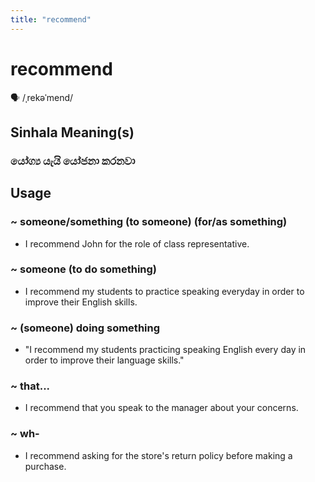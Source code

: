 ```yaml
---
title: "recommend"
---
```


# recommend

🗣️ /ˌrekəˈmend/

## Sinhala Meaning(s)

### යෝග්‍ය යැයි යෝජනා කරනවා

## Usage

### ~ someone/something (to someone) (for/as something)

- I recommend John for the role of class representative.


### ~ someone (to do something)

- I recommend my students to practice speaking everyday in order to improve their English skills.


### ~ (someone) doing something

- "I recommend my students practicing speaking English every day in order to improve their language skills."


### ~ that...

- I recommend that you speak to the manager about your concerns.


### ~ wh-

- I recommend asking for the store's return policy before making a purchase. 

